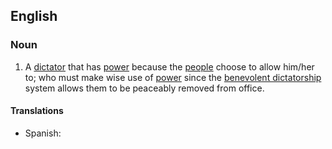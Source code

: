 ==English==
{{wikipedia}}

===Noun===
{{en-noun|head=[[benevolent]] [[dictator]]}}

# A [[dictator]] that has [[power]] because the [[people]] choose to allow him/her to; who must make wise use of [[power]] since the [[benevolent dictatorship]] system allows them to be peaceably removed from office.

====Translations====
{{trans-top}}
{{trans-mid}}
* Spanish: {{t|es|dictablanda}}
{{trans-bottom}}